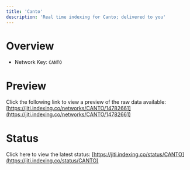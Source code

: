 ```yaml
---
title: 'Canto'
description: 'Real time indexing for Canto; delivered to you'
---
```


# Overview
- Network Key: `CANTO`

# Preview
Click the following link to view a preview of the raw data available: [https://jiti.indexing.co/networks/CANTO/14782661](https://jiti.indexing.co/networks/CANTO/14782661)

# Status
Click here to view the latest status: [https://jiti.indexing.co/status/CANTO](https://jiti.indexing.co/status/CANTO)
